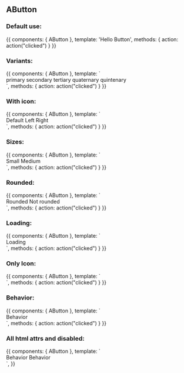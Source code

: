 
<Meta title="Design System/Atoms/AButton" component={AButton} />

## AButton

### Default use:

<Canvas>
  <Story name="Default use">
    {{
        components: { AButton },
        template: '<a-button @click="action">Hello Button</a-button>',
        methods: { action: action("clicked") }
    }}
  </Story>
</Canvas>

### Variants:

<Canvas>
  <Story name="Variants">
    {{
        components: { AButton },
        template: `
        <div>
          <a-button variant="primary">primary</a-button>
          <a-button variant="secondary">secondary</a-button>
          <a-button variant="tertiary">tertiary</a-button>
          <a-button variant="quaternary">quaternary</a-button>
          <a-button variant="quintenary">quintenary</a-button>
        </div>
        `,
        methods: { action: action("clicked") }
    }}
  </Story>
</Canvas>

### With icon:

<Canvas>
  <Story name="With icon">
    {{
        components: { AButton },
        template: `
        <div>
          <a-button @click="action" icon="fas fa-home">Default</a-button>
          <a-button @click="action" icon="fas fa-user" icon-position="left">Left</a-button>
          <a-button @click="action" icon="fas fa-user" icon-position="right">Right</a-button>
        </div>
        `,
        methods: { action: action("clicked") }
    }}
  </Story>
</Canvas>

### Sizes:

<Canvas>
  <Story name="Sizes">
    {{
        components: { AButton },
        template: `
        <div>
          <a-button @click="action" size="small">Small</a-button>
          <a-button @click="action" size="medium">Medium</a-button>
        </div>
        `,
        methods: { action: action("clicked") }
    }}
  </Story>
</Canvas>

### Rounded:

<Canvas>
  <Story name="Rounded">
    {{
        components: { AButton },
        template: `
        <div>
          <a-button @click="action" :is-rounded="true">Rounded</a-button>
          <a-button @click="action" :is-rounded="false">Not rounded</a-button>
        </div>
        `,
        methods: { action: action("clicked") }
    }}
  </Story>
</Canvas>

### Loading:

<Canvas>
  <Story name="Loading">
    {{
        components: { AButton },
        template: `
        <div>
          <a-button @click="action" :is-loading="true">Loading</a-button>
        </div>
        `,
        methods: { action: action("clicked") }
    }}
  </Story>
</Canvas>

### Only Icon:

<Canvas>
  <Story name="Only Icon">
    {{
        components: { AButton },
        template: `
        <div>
          <a-button @click="action" icon="fas fa-user" />
        </div>
        `,
        methods: { action: action("clicked") }
    }}
  </Story>
</Canvas>

### Behavior:

<Canvas>
  <Story name="Behavior">
    {{
        components: { AButton },
        template: `
        <div>
          <a-button @click="action" behavior="block">Behavior</a-button>
        </div>
        `,
        methods: { action: action("clicked") }
    }}
  </Story>
</Canvas>

### All html attrs and disabled:

<Canvas>
  <Story name="All html attrs and disabled">
    {{
        components: { AButton },
        template: `
        <div>
          <a-button id="my-specific-component">Behavior</a-button>
          <a-button disabled>Behavior</a-button>
        </div>
        `,
    }}
  </Story>
</Canvas>

<ArgsTable of={AButton} />
